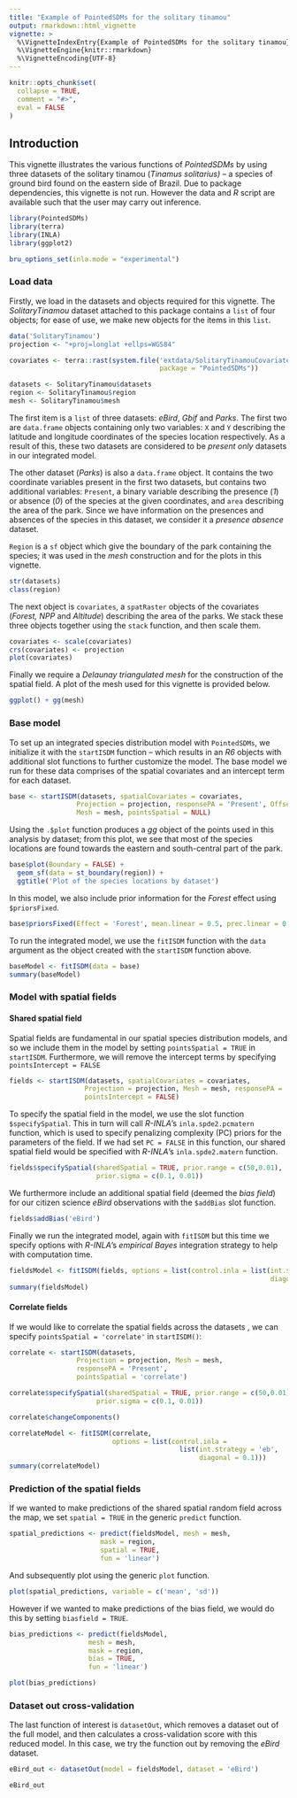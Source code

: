 ```yaml
---
title: "Example of PointedSDMs for the solitary tinamou"
output: rmarkdown::html_vignette
vignette: >
  %\VignetteIndexEntry{Example of PointedSDMs for the solitary tinamou}
  %\VignetteEngine{knitr::rmarkdown}
  %\VignetteEncoding{UTF-8}
---
```


```r
knitr::opts_chunk$set(
  collapse = TRUE,
  comment = "#>",
  eval = FALSE
)

```

## Introduction

This vignette illustrates the various functions of *PointedSDMs* by using three datasets of the solitary tinamou (*Tinamus solitarius) --* a species of ground bird found on the eastern side of Brazil. Due to package dependencies, this vignette is not run. However the data and *R* script are available such that the user may carry out inference.

```r

library(PointedSDMs)
library(terra)
library(INLA)
library(ggplot2)

```

```r

bru_options_set(inla.mode = "experimental")

```

### Load data

Firstly, we load in the datasets and objects required for this vignette. The *SolitaryTinamou* dataset attached to this package contains a `list` of four objects; for ease of use, we make new objects for the items in this `list`.

```r

data('SolitaryTinamou')
projection <- "+proj=longlat +ellps=WGS84"

covariates <- terra::rast(system.file('extdata/SolitaryTinamouCovariates.tif', 
                                      package = "PointedSDMs"))

datasets <- SolitaryTinamou$datasets
region <- SolitaryTinamou$region
mesh <- SolitaryTinamou$mesh

```

The first item is a `list` of three datasets: *eBird*, *Gbif* and *Parks*. The first two are `data.frame` objects containing only two variables: `X` and `Y` describing the latitude and longitude coordinates of the species location respectively. As a result of this, these two datasets are considered to be *present only* datasets in our integrated model.

The other dataset (*Parks*) is also a `data.frame` object. It contains the two coordinate variables present in the first two datasets, but contains two additional variables: `Present`, a binary variable describing the presence (*1*) or absence (*0*) of the species at the given coordinates, and `area` describing the area of the park. Since we have information on the presences and absences of the species in this dataset, we consider it a *presence absence* dataset.

`Region` is a `sf` object which give the boundary of the park containing the species; it was used in the *mesh* construction and for the plots in this vignette.

```r

str(datasets)
class(region)

```

The next object is `covariates`, a `spatRaster` objects of the covariates (*Forest, NPP* and *Altitude*) describing the area of the parks. We stack these three objects together using the `stack` function, and then scale them.

```r

covariates <- scale(covariates)
crs(covariates) <- projection
plot(covariates)

```

Finally we require a *Delaunay triangulated mesh* for the construction of the spatial field. A plot of the mesh used for this vignette is provided below.

```r

ggplot() + gg(mesh)

```

### Base model

To set up an integrated species distribution model with `PointedSDMs`, we initialize it with the `startISDM` function -- which results in an *R6* objects with additional slot functions to further customize the model. The base model we run for these data comprises of the spatial covariates and an intercept term for each dataset.

```r

base <- startISDM(datasets, spatialCovariates = covariates, 
                 Projection = projection, responsePA = 'Present', Offset = 'area',
                 Mesh = mesh, pointsSpatial = NULL)

```

Using the `.$plot` function produces a *gg* object of the points used in this analysis by dataset; from this plot, we see that most of the species locations are found towards the eastern and south-central part of the park.

```r

base$plot(Boundary = FALSE) + 
  geom_sf(data = st_boundary(region)) +
  ggtitle('Plot of the species locations by dataset')

```

In this model, we also include prior information for the *Forest* effect using `$priorsFixed`.

```r

base$priorsFixed(Effect = 'Forest', mean.linear = 0.5, prec.linear = 0.01)

```

To run the integrated model, we use the `fitISDM` function with the `data` argument as the object created with the `startISDM` function above.

```r

baseModel <- fitISDM(data = base)
summary(baseModel)

```

### Model with spatial fields

#### Shared spatial field

Spatial fields are fundamental in our spatial species distribution models, and so we include them in the model by setting `pointsSpatial = TRUE` in `startISDM`. Furthermore, we will remove the intercept terms by specifying `pointsIntercept = FALSE`

```r

fields <- startISDM(datasets, spatialCovariates = covariates,
                   Projection = projection, Mesh = mesh, responsePA = 'Present', 
                   pointsIntercept = FALSE)

```

To specify the spatial field in the model, we use the slot function `$specifySpatial`. This in turn will call *R-INLA*'s `inla.spde2.pcmatern` function, which is used to specify penalizing complexity (PC) priors for the parameters of the field. If we had set `PC = FALSE` in this function, our shared spatial field would be specified with *R-INLA*'s `inla.spde2.matern` function.

```r

fields$specifySpatial(sharedSpatial = TRUE, prior.range = c(50,0.01), 
                      prior.sigma = c(0.1, 0.01))

```

We furthermore include an additional spatial field (deemed the *bias field*) for our citizen science *eBird* observations with the `$addBias` slot function.

```r

fields$addBias('eBird')

```

Finally we run the integrated model, again with `fitISDM` but this time we specify options with *R-INLA*'s *empirical Bayes* integration strategy to help with computation time.

```r

fieldsModel <- fitISDM(fields, options = list(control.inla = list(int.strategy = 'eb',
                                                                  diagonal = 0.05)))
summary(fieldsModel)

```

#### Correlate fields

If we would like to correlate the spatial fields across the datasets , we can specify `pointsSpatial = 'correlate'` in `startISDM()`:

```r

correlate <- startISDM(datasets,
                 Projection = projection, Mesh = mesh, 
                 responsePA = 'Present', 
                 pointsSpatial = 'correlate')

correlate$specifySpatial(sharedSpatial = TRUE, prior.range = c(50,0.01), 
                      prior.sigma = c(0.1, 0.01))

correlate$changeComponents()

```

```r

correlateModel <- fitISDM(correlate, 
                          options = list(control.inla = 
                                           list(int.strategy = 'eb',
                                                diagonal = 0.1)))
summary(correlateModel)

```

### Prediction of the spatial fields

If we wanted to make predictions of the shared spatial random field across the map, we set `spatial = TRUE` in the generic `predict` function.

```r

spatial_predictions <- predict(fieldsModel, mesh = mesh,
                       mask = region, 
                       spatial = TRUE,
                       fun = 'linear')

```

And subsequently plot using the generic `plot` function.

```r

plot(spatial_predictions, variable = c('mean', 'sd'))

```

However if we wanted to make predictions of the bias field, we would do this by setting `biasfield = TRUE`.

```r

bias_predictions <- predict(fieldsModel, 
                    mesh = mesh, 
                    mask = region, 
                    bias = TRUE,
                    fun = 'linear')

```

```r

plot(bias_predictions)

```

### Dataset out cross-validation

The last function of interest is `datasetOut`, which removes a dataset out of the full model, and then calculates a cross-validation score with this reduced model. In this case, we try the function out by removing the *eBird* dataset.

```r

eBird_out <- datasetOut(model = fieldsModel, dataset = 'eBird')

```

```r

eBird_out

```
